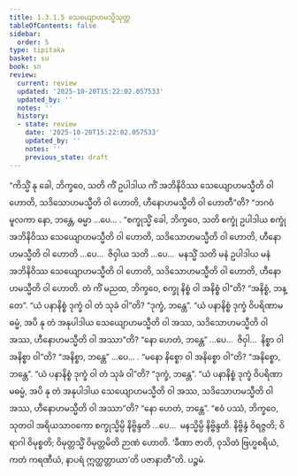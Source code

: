 ```yaml
---
title: 1.3.1.5 သေယျောဟမသ္မိသုတ္တ
tableOfContents: false
sidebar:
  order: 5
type: tipitaka
basket: su
book: sn
review:
  current: review
  updated: '2025-10-20T15:22:02.057533'
  updated_by: ''
  notes: ''
  history:
  - state: review
    date: '2025-10-20T15:22:02.057533'
    updated_by: ''
    notes: ''
    previous_state: draft
---
```



<DynamicBreadcrumb />


<ReviewStatus review={frontmatter.review} showDetails={true} />

<HypothesisAnnotation frontmatter={frontmatter} />

<Division number="108" book="sn" e="ch" v="18" p="296">

<Paragraph number="581" book="sn">
“ကိသ္မိံ နု ခေါ, ဘိက္ခဝေ, သတိ ကိံ ဥပါဒါယ ကိံ အဘိနိဝိဿ သေယျောဟမသ္မီတိ ဝါ ဟောတိ, သဒိသောဟမသ္မီတိ ဝါ ဟောတိ, ဟီနောဟမသ္မီတိ ဝါ ဟောတီ”တိ?
</Paragraph>

<Paragraph number="582" book="sn">
“ဘဂဝံမူလကာ နော, ဘန္တေ, ဓမ္မာ …ပေ… .
</Paragraph>

<Paragraph number="583" book="sn">
“စက္ခုသ္မိံ ခေါ, ဘိက္ခဝေ, သတိ စက္ခုံ ဥပါဒါယ စက္ခုံ အဘိနိဝိဿ သေယျောဟမသ္မီတိ ဝါ ဟောတိ, သဒိသောဟမသ္မီတိ ဝါ ဟောတိ, ဟီနောဟမသ္မီတိ ဝါ ဟောတိ …ပေ…  ဇိဝှါယ သတိ …ပေ…  မနသ္မိံ သတိ မနံ ဥပါဒါယ မနံ အဘိနိဝိဿ သေယျောဟမသ္မီတိ ဝါ ဟောတိ, သဒိသောဟမသ္မီတိ ဝါ ဟောတိ, ဟီနောဟမသ္မီတိ ဝါ ဟောတိ. တံ ကိံ မညထ, ဘိက္ခဝေ, စက္ခု နိစ္စံ ဝါ အနိစ္စံ ဝါ”တိ?
</Paragraph>

<Paragraph number="584" book="sn">
“အနိစ္စံ, ဘန္တေ”.
</Paragraph>

<Paragraph number="585" book="sn">
“ယံ ပနာနိစ္စံ ဒုက္ခံ ဝါ တံ သုခံ ဝါ”တိ?
</Paragraph>

<Paragraph number="586" book="sn">
“ဒုက္ခံ, ဘန္တေ”.
</Paragraph>

<Paragraph number="587" book="sn">
“ယံ ပနာနိစ္စံ ဒုက္ခံ ဝိပရိဏာမဓမ္မံ, အပိ နု တံ အနုပါဒါယ သေယျောဟမသ္မီတိ ဝါ အဿ, သဒိသောဟမသ္မီတိ ဝါ အဿ, ဟီနောဟမသ္မီတိ ဝါ အဿာ”တိ?
</Paragraph>

<Paragraph number="588" book="sn">
“နော ဟေတံ, ဘန္တေ” …ပေ…  ဇိဝှါ…  နိစ္စာ ဝါ အနိစ္စာ ဝါ”တိ?
</Paragraph>

<Paragraph number="589" book="sn">
“အနိစ္စာ, ဘန္တေ” …ပေ… .
</Paragraph>

<Paragraph number="590" book="sn">
“မနော နိစ္စော ဝါ အနိစ္စော ဝါ”တိ?
</Paragraph>

<Paragraph number="591" book="sn">
“အနိစ္စော, ဘန္တေ”.
</Paragraph>

<Paragraph number="592" book="sn">
“ယံ ပနာနိစ္စံ ဒုက္ခံ ဝါ တံ သုခံ ဝါ”တိ?
</Paragraph>

<Paragraph number="593" book="sn">
“ဒုက္ခံ, ဘန္တေ”.
</Paragraph>

<Paragraph number="594" book="sn">
“ယံ ပနာနိစ္စံ ဒုက္ခံ ဝိပရိဏာမဓမ္မံ, အပိ နု တံ အနုပါဒါယ သေယျောဟမသ္မီတိ ဝါ အဿ, သဒိသောဟမသ္မီတိ ဝါ အဿ, ဟီနောဟမသ္မီတိ ဝါ အဿာ”တိ?
</Paragraph>

<Paragraph number="595" book="sn">
“နော ဟေတံ, ဘန္တေ”.
</Paragraph>

<Paragraph number="596" book="sn">
“ဧဝံ ပဿံ, ဘိက္ခဝေ, သုတဝါ အရိယသာဝကော စက္ခုသ္မိမ္ပိ နိဗ္ဗိန္ဒတိ …ပေ…  မနသ္မိမ္ပိ နိဗ္ဗိန္ဒတိ. နိဗ္ဗိန္ဒံ ဝိရဇ္ဇတိ; ဝိရာဂါ ဝိမုစ္စတိ; ဝိမုတ္တသ္မိံ ဝိမုတ္တမိတိ ဉာဏံ ဟောတိ. ‘ခီဏာ ဇာတိ, ဝုသိတံ ဗြဟ္မစရိယံ, ကတံ ကရဏီယံ, နာပရံ ဣတ္ထတ္တာယာ’တိ ပဇာနာတီ”တိ.

</Paragraph>
</Division>

<Paragraph number="597" type="center" book="sn">
ပဉ္စမံ.
</Paragraph>
